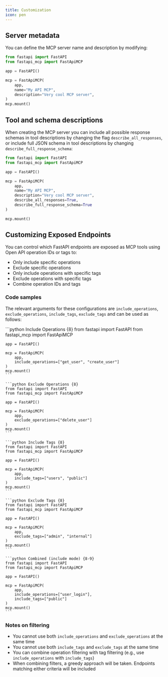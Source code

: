```yaml
---
title: Customization
icon: pen
---
```


## Server metadata

You can define the MCP server name and description by modifying:

```python {8-9}
from fastapi import FastAPI
from fastapi_mcp import FastApiMCP

app = FastAPI()

mcp = FastApiMCP(
    app,
    name="My API MCP",
    description="Very cool MCP server",
)
mcp.mount()
```

## Tool and schema descriptions

When creating the MCP server you can include all possible response schemas in tool descriptions by changing the flag `describe_all_responses`, or include full JSON schema in tool descriptions by changing `describe_full_response_schema`:

```python {10-11}
from fastapi import FastAPI
from fastapi_mcp import FastApiMCP

app = FastAPI()

mcp = FastApiMCP(
    app,
    name="My API MCP",
    description="Very cool MCP server",
    describe_all_responses=True,
    describe_full_response_schema=True
)

mcp.mount()
```

## Customizing Exposed Endpoints

You can control which FastAPI endpoints are exposed as MCP tools using Open API operation IDs or tags to:
- Only include specific operations
- Exclude specific operations
- Only include operations with specific tags
- Exclude operations with specific tags
- Combine operation IDs and tags

### Code samples

The relevant arguments for these configurations are `include_operations`, `exclude_operations`, `include_tags`, `exclude_tags` and can be used as follows:

<CodeGroup>
    ```python Include Operations {8}
    from fastapi import FastAPI
    from fastapi_mcp import FastApiMCP

    app = FastAPI()

    mcp = FastApiMCP(
        app,
        include_operations=["get_user", "create_user"]
    )
    mcp.mount()
    ```

    ```python Exclude Operations {8}
    from fastapi import FastAPI
    from fastapi_mcp import FastApiMCP

    app = FastAPI()

    mcp = FastApiMCP(
        app,
        exclude_operations=["delete_user"]
    )
    mcp.mount()
    ```

    ```python Include Tags {8}
    from fastapi import FastAPI
    from fastapi_mcp import FastApiMCP

    app = FastAPI()

    mcp = FastApiMCP(
        app,
        include_tags=["users", "public"]
    )
    mcp.mount()
    ```

    ```python Exclude Tags {8}
    from fastapi import FastAPI
    from fastapi_mcp import FastApiMCP

    app = FastAPI()

    mcp = FastApiMCP(
        app,
        exclude_tags=["admin", "internal"]
    )
    mcp.mount()
    ```

    ```python Combined (include mode) {8-9}
    from fastapi import FastAPI
    from fastapi_mcp import FastApiMCP

    app = FastAPI()

    mcp = FastApiMCP(
        app,
        include_operations=["user_login"],
        include_tags=["public"]
    )
    mcp.mount()
    ```
</CodeGroup>

### Notes on filtering

- You cannot use both `include_operations` and `exclude_operations` at the same time
- You cannot use both `include_tags` and `exclude_tags` at the same time
- You can combine operation filtering with tag filtering (e.g., use `include_operations` with `include_tags`)
- When combining filters, a greedy approach will be taken. Endpoints matching either criteria will be included